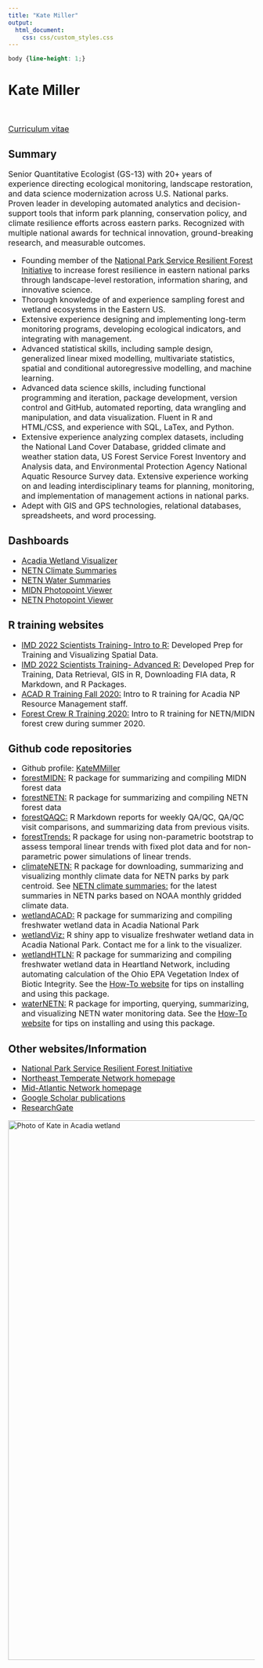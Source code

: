 ```yaml
---
title: "Kate Miller"
output: 
  html_document:
    css: css/custom_styles.css
---
```


<meta http-equiv='cache-control' content='no-cache'> 
<meta http-equiv='expires' content='0'> 
<meta http-equiv='pragma' content='no-cache'>
```css
body {line-height: 1;}
```

<h1><b>Kate Miller</b></h1><br>
<p style="font-size:16px;"><a href="./info/Kate_Miller_CV_2025.pdf">Curriculum vitae</a></p>
<h2>Summary</h2>
<p style="font-size:16px;">
Senior Quantitative Ecologist (GS-13) with 20+ years of experience directing ecological monitoring, landscape restoration, and data science modernization across U.S. National parks. Proven leader in developing automated analytics and decision-support tools that inform park planning, conservation policy, and climate resilience efforts across eastern parks. Recognized with multiple national awards for technical innovation, ground-breaking research, and measurable outcomes.
<ul style="font-size:16px">
<li>Founding member of the <a href="https://www.nps.gov/im/resilient-forests-initiative.htm">National Park Service Resilient Forest Initiative</a> to increase forest resilience in eastern national parks through landscape-level restoration, information sharing, and innovative science.</li> 
<li>Thorough knowledge of and experience sampling forest and wetland ecosystems in the Eastern US.</li>
<li>Extensive experience designing and implementing long-term monitoring programs, developing ecological indicators, and integrating with management.</li>
<li>Advanced statistical skills, including sample design, generalized linear mixed modelling, multivariate statistics, spatial and conditional autoregressive modelling, and machine learning. </li>
<li>Advanced data science skills, including functional programming and iteration, package development, version control and GitHub, automated reporting, data wrangling and manipulation, and data visualization. Fluent in R and HTML/CSS, and experience with SQL, LaTex, and Python.</li>
<li>Extensive experience analyzing complex datasets, including the National Land Cover Database, gridded climate and weather station data, US Forest Service Forest Inventory and Analysis data, and Environmental Protection Agency National Aquatic Resource Survey data. 
Extensive experience working on and leading interdisciplinary teams for planning, monitoring, and implementation of management actions in national parks.</li>
<li>Adept with GIS and GPS technologies, relational databases, spreadsheets, and word processing.</li></ul></p>
<h2>Dashboards</h2>
<ul style="font-size:16px">
<li><a href = "https://katemmiller.shinyapps.io/wetlandviz/">Acadia Wetland Visualizer</a></li>
<li><a href = "https://katemmiller.github.io/climateNETN/">NETN Climate Summaries</a></li>
<li><a href = "https://katemmiller.github.io/waterSummaries/">NETN Water Summaries</a></li>
<li><a href = "https://katemmiller.shinyapps.io/MIDN_FVM_photos/">MIDN Photopoint Viewer</a></li>
<li><a href = "https://katemmiller.shinyapps.io/NETN_FHM_photos/">NETN Photopoint Viewer</a></li></ul>
<h2>R training websites</h2>
<ul style="font-size:16px">
<li><a href="https://katemmiller.github.io/IMD_R_Training_Intro/">IMD 2022 Scientists Training- Intro to R:</a> Developed Prep for Training and Visualizing Spatial Data.</li>
<li><a href="https://katemmiller.github.io/IMD_R_Training_Advanced/">IMD 2022 Scientists Training- Advanced R:</a> Developed Prep for Training, Data Retrieval, GIS in R, Downloading FIA data, R Markdown, and R Packages.</li>
<li><a href="https://katemmiller.github.io/R_Training/">ACAD R Training Fall 2020:</a> Intro to R training for Acadia NP Resource Management staff.</li>
<li><a href="https://katemmiller.github.io/Forest_Crew_R_Training">Forest Crew R Training 2020:</a> Intro to R training for NETN/MIDN forest crew during summer 2020.</li></ul>
<h2>Github code repositories</h2>
<ul style="font-size:16px">
<li>Github profile: <a href="https://github.com/KateMMiller">KateMMiller</a></li>
<li><a href="https://github.com/KateMMiller/forestMIDN">forestMIDN:</a> R package for summarizing and compiling MIDN forest data</li>
<li><a href="https://github.com/KateMMiller/forestNETN">forestNETN:</a> R package for summarizing and compiling NETN forest data</li>
<li><a href="https://github.com/KateMMiller/forestQAQC">forestQAQC:</a> R Markdown reports for weekly QA/QC, QA/QC visit comparisons, and summarizing data from previous visits.</li>
<li><a href="https://github.com/KateMMiller/forestTrends">forestTrends:</a> R package for using non-parametric bootstrap to assess temporal linear trends with fixed plot data and for non-parametric power simulations of linear trends.</li>
<li><a href="https://github.com/KateMMiller/climateNETN">climateNETN:</a> R package for downloading, summarizing and visualizing monthly climate data for NETN parks by park centroid. See <a href="https://katemmiller.github.io/climateNETN/">NETN climate summaries:</a> for the latest summaries in NETN parks based on NOAA monthly gridded climate data. </li>
<li><a href="https://github.com/KateMMiller/wetlandACAD">wetlandACAD:</a> R package for summarizing and compiling freshwater wetland data in Acadia National Park</li>
<li><a href="https://github.com/KateMMiller/wetlandViz">wetlandViz:</a> R shiny app to visualize freshwater wetland data in Acadia National Park. Contact me for a link to the visualizer.</li>
<li><a href="https://github.com/katemmiller/wetlandhtln">wetlandHTLN:</a> R package for summarizing and compiling freshwater wetland data in Heartland Network, including automating calculation of the Ohio EPA Vegetation Index of Biotic Integrity. See the <a href="https://katemmiller.github.io/wetlandHTLN/">How-To website</a> for tips on installing and using this package.</li>
<li><a href="https://github.com/KateMMiller/waterNETN">waterNETN:</a> R package for importing, querying, summarizing, and visualizing NETN water monitoring data. See the <a href="https://katemmiller.github.io/waterNETN/">How-To website</a> for tips on installing and using this package.</li>
</ul>
<h2>Other websites/Information</h2>
<ul style="font-size:16px">
<li><a href="https://www.nps.gov/im/resilient-forests-initiative.htm">National Park Service Resilient Forest Initiative</a></li>
<li><a href="https://www.nps.gov/im/netn">Northeast Temperate Network homepage</a></li>
<li><a href="https://www.nps.gov/im/midn">Mid-Atlantic Network homepage</a></li>
<li><a href="https://scholar.google.com/citations?hl=en&user=RgRcsHoAAAAJ&view_op=list_works&sortby=pubdate">Google Scholar publications</a></li>
<li><a href="https://www.researchgate.net/profile/Kathryn_Miller8">ResearchGate</a></li>
</ul>

<img src="ACAD_Wetlands_New_Mills_Meadow_Miller_20150721.JPG" alt = "Photo of Kate in Acadia wetland" width = "1100">
